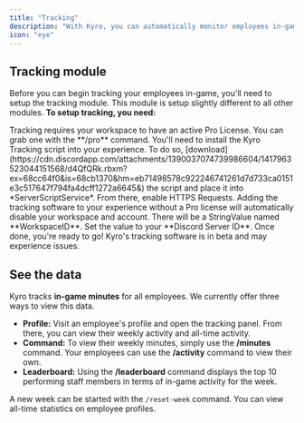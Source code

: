 ```yaml
---
title: "Tracking"
description: "With Kyro, you can automatically monitor employees in-game"
icon: "eye"
---
```


## Tracking module

Before you can begin tracking your employees in-game, you'll need to setup the tracking module. This module is setup slightly different to all other modules. **To setup tracking, you need:**

<AccordionGroup>
  <Accordion title="Purchase license" icon="heart">
    Tracking requires your workspace to have an active Pro License. You can grab one with the **/pro** command.
  </Accordion>

  <Accordion title="Install code" icon="file-code">
    You'll need to install the Kyro Tracking script into your experience. To do so, [download](https://cdn.discordapp.com/attachments/1390037074739986604/1417963523044151568/d4QfQRk.rbxm?ex=68cc64f0&is=68cb1370&hm=eb71498578c922246741261d7d733ca0151e3c517647f794fa4dcff1272a6645&) the script and place it into *ServerScriptService*. From there, enable HTTPS Requests.
    <Danger>Adding the tracking software to your experience without a Pro license will automatically disable your workspace and account.</Danger>
  </Accordion>

  <Accordion title="Set ID" icon="wrench">
    There will be a StringValue named **WorkspaceID**. Set the value to your **Discord Server ID**. Once done, you're ready to go!
  </Accordion>
</AccordionGroup>

<Note>
  Kyro's tracking software is in beta and may experience issues.
</Note>

## See the data

Kyro tracks **in-game minutes** for all employees. We currently offer three ways to view this data.

- **Profile:** Visit an employee's profile and open the tracking panel. From there, you can view their weekly activity and all-time activity.
- **Command:** To view their weekly minutes, simply use the **/minutes** command. Your employees can use the **/activity** command to view their own.
- **Leaderboard:** Using the **/leaderboard** command displays the top 10 performing staff members in terms of in-game activity for the week.

<Tip>A new week can be started with the `/reset-week` command. You can view all-time statistics on employee profiles.</Tip>
